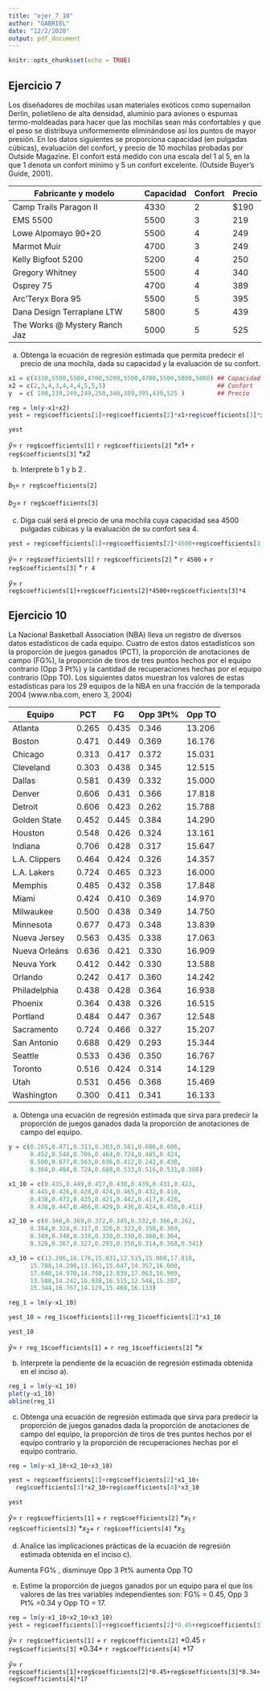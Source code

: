 ```yaml
---
title: "ejer_7_10"
author: "GABRIEL"
date: "12/2/2020"
output: pdf_document
---
```


```r
knitr::opts_chunk$set(echo = TRUE)
```

## Ejercicio 7

Los diseñadores de mochilas usan materiales exóticos como supernailon Derlin, polietileno de alta densidad, aluminio para aviones o espumas termo-moldeadas para hacer que las mochilas sean más confortables y que el peso se distribuya uniformemente eliminándose así los puntos de mayor presión. En los datos siguientes se proporciona capacidad (en pulgadas cúbicas), evaluación del confort, y precio de 10 mochilas probadas por Outside Magazine. El confort está medido con una escala del 1 al 5, en la que 1 denota un confort mínimo y 5 un confort excelente. (Outside Buyer’s Guide, 2001).


Fabricante y modelo             |Capacidad| Confort | Precio 
--------------------------------|---------|---------|---------
Camp Trails Paragon II          |  4330   |   2     |  $190          
EMS 5500                        |  5500   |   3     |  219
Lowe Alpomayo 90+20             |  5500   |   4     |  249
Marmot Muir                     |  4700   |   3     |  249
Kelly Bigfoot 5200              |  5200   |   4     |  250
Gregory Whitney                 |  5500   |   4     |  340
Osprey 75                       |  4700   |   4     |  389
Arc'Teryx Bora 95               |  5500   |   5     |  395
Dana Design Terraplane LTW      |  5800   |   5     |  439
The Works @ Mystery Ranch Jaz   |  5000   |   5     |  525  


a. Obtenga la ecuación de regresión estimada que permita predecir el precio de una mochila, dada su capacidad y la evaluación de su confort.

```r
x1 = c(4330,5500,5500,4700,5200,5500,4700,5500,5800,5000) ## Capacidad
x2 = c(2,3,4,3,4,4,4,5,5,5)                               ## Confort
y  = c( 190,219,249,249,250,340,389,395,439,525 )         ## Precio

reg = lm(y~x1+x2)
yest = reg$coefficients[1]+reg$coefficients[2]*x1+reg$coefficients[3]*x2

yest
```

$\hat{y}=$ `r reg$coefficients[1]`  `r reg$coefficients[2]` $*x1+$ `r reg$coefficients[3]` $*x2$

b. Interprete b 1 y b 2 .

$b_{1}=$ `r reg$coefficients[2]`

$b_{2}=$ `r reg$coefficients[3]`

c. Diga cuál será el precio de una mochila cuya capacidad sea 4500 pulgadas cúbicas y la evaluación de su confort sea 4.

```r
yest = reg$coefficients[1]+reg$coefficients[2]*4500+reg$coefficients[3]*4

```

$\hat{y}=$ `r reg$coefficients[1]`  `r reg$coefficients[2]` $*$ `r 4500` $+$ `r reg$coefficients[3]` $*$ `r 4`

$\hat{y}=$ `r reg$coefficients[1]+reg$coefficients[2]*4500+reg$coefficients[3]*4`


## Ejercicio 10

La Nacional Basketball Association (NBA) lleva un registro de diversos datos estadísticos de cada 
equipo. Cuatro de estos datos estadísticos son la proporción de juegos ganados (PCT), la proporción de 
anotaciones de campo (FG%), la proporción de tiros de tres puntos hechos por el equipo
contrario (Opp 3 Pt%) y la cantidad de recuperaciones hechas por el equipo contrario (Opp TO).
Los siguientes datos muestran los valores de estas estadísticas para los 29 equipos de la
NBA en una fracción de la temporada 2004 (www.nba.com, enero 3, 2004)


Equipo         | PCT | FG$%$  | Opp 3Pt%| Opp TO
---------------|-----|--------|---------|---------
Atlanta        |0.265|  0.435 | 0.346   | 13.206          
Boston         |0.471|  0.449 | 0.369   | 16.176          
Chicago        |0.313|  0.417 | 0.372   | 15.031          
Cleveland      |0.303|  0.438 | 0.345   | 12.515          
Dallas         |0.581|  0.439 | 0.332   | 15.000          
Denver         |0.606|  0.431 | 0.366   | 17.818          
Detroit        |0.606|  0.423 | 0.262   | 15.788          
Golden State   |0.452|  0.445 | 0.384   | 14.290          
Houston        |0.548|  0.426 | 0.324   | 13.161          
Indiana        |0.706|  0.428 | 0.317   | 15.647          
L.A. Clippers  |0.464|  0.424 | 0.326   | 14.357          
L.A. Lakers    |0.724|  0.465 | 0.323   | 16.000          
Memphis        |0.485|  0.432 | 0.358   | 17.848          
Miami          |0.424|  0.410 | 0.369   | 14.970          
Milwaukee      |0.500|  0.438 | 0.349   | 14.750          
Minnesota      |0.677|  0.473 | 0.348   | 13.839
Nueva Jersey   |0.563|  0.435 | 0.338   | 17.063
Nueva Orleáns  |0.636|  0.421 | 0.330   | 16.909
Neuva York     |0.412|  0.442 | 0.330   | 13.588
Orlando        |0.242|  0.417 | 0.360   | 14.242
Philadelphia   |0.438|  0.428 | 0.364   | 16.938
Phoenix        |0.364|  0.438 | 0.326   | 16.515
Portland       |0.484|  0.447 | 0.367   | 12.548
Sacramento     |0.724|  0.466 | 0.327   | 15.207
San Antonio    |0.688|  0.429 | 0.293   | 15.344
Seattle        |0.533|  0.436 | 0.350   | 16.767
Toronto        |0.516|  0.424 | 0.314   | 14.129
Utah           |0.531|  0.456 | 0.368   | 15.469
Washington     |0.300|  0.411 | 0.341   | 16.133



a. Obtenga una ecuación de regresión estimada que sirva para predecir la proporción de juegos ganados dada la proporción de anotaciones de campo del equipo.

```r
y = c(0.265,0.471,0.313,0.303,0.581,0.606,0.606,
      0.452,0.548,0.706,0.464,0.724,0.485,0.424,
      0.500,0.677,0.563,0.636,0.412,0.242,0.438,
      0.364,0.484,0.724,0.688,0.533,0.516,0.531,0.300)

x1_10 = c(0.435,0.449,0.417,0.438,0.439,0.431,0.423,
      0.445,0.426,0.428,0.424,0.465,0.432,0.410,
      0.438,0.473,0.435,0.421,0.442,0.417,0.428,
      0.438,0.447,0.466,0.429,0.436,0.424,0.456,0.411)

x2_10 = c(0.346,0.369,0.372,0.345,0.332,0.366,0.262,
      0.384,0.324,0.317,0.326,0.323,0.358,0.369,
      0.349,0.348,0.338,0.330,0.330,0.360,0.364,
      0.326,0.367,0.327,0.293,0.350,0.314,0.368,0.341)

x3_10 = c(13.206,16.176,15.031,12.515,15.000,17.818,
      15.788,14.290,13.161,15.647,14.357,16.000,
      17.848,14.970,14.750,13.839,17.063,16.909,
      13.588,14.242,16.938,16.515,12.548,15.207,
      15.344,16.767,14.129,15.469,16.133)      

reg_1 = lm(y~x1_10)

yest_10 = reg_1$coefficients[1]+reg_1$coefficients[2]*x1_10

yest_10
```

$\hat{y}=$ `r reg_1$coefficients[1]` $+$ `r reg_1$coefficients[2]` $*x$


b. Interprete la pendiente de la ecuación de regresión estimada obtenida en el inciso a).

```r
reg_1 = lm(y~x1_10)
plot(y~x1_10)
abline(reg_1)

```


c. Obtenga una ecuación de regresión estimada que sirva para predecir la proporción de juegos ganados dada la proporción de anotaciones de campo del equipo, la proporción de tiros de tres puntos hechos por el equipo contrario y la proporción de recuperaciones hechas por el equipo contrario.

```r
reg = lm(y~x1_10+x2_10+x3_10)

yest = reg$coefficients[1]+reg$coefficients[2]*x1_10+
  reg$coefficients[3]*x2_10+reg$coefficients[4]*x3_10

yest
```

$\hat{y}=$ `r reg$coefficients[1]` $+$  `r reg$coefficients[2]` $*x_{1}$ `r reg$coefficients[3]` $*x_{2}+$ `r reg$coefficients[4]` $*x_{3}$

d. Analice las implicaciones prácticas de la ecuación de regresión estimada obtenida en el inciso c).

Aumenta FG% , disminuye Opp 3 Pt%  aumenta Opp TO


e. Estime la proporción de juegos ganados por un equipo para el que los valores de las tres 
variables independientes son: FG% = 0.45, Opp 3 Pt% =0.34 y Opp TO = 17.

```r
reg = lm(y~x1_10+x2_10+x3_10)
yest = reg$coefficients[1]+reg$coefficients[2]*0.45+reg$coefficients[3]*0.34+reg$coefficients[4]*17

```
$\hat{y}=$ `r reg$coefficients[1]` $+$  `r reg$coefficients[2]` $*0.45$ `r reg$coefficients[3]` $*0.34+$ `r reg$coefficients[4]` $*17$

$\hat{y}=$ `r reg$coefficients[1]+reg$coefficients[2]*0.45+reg$coefficients[3]*0.34+reg$coefficients[4]*17`










 

















 

























 














 














 
































 










 